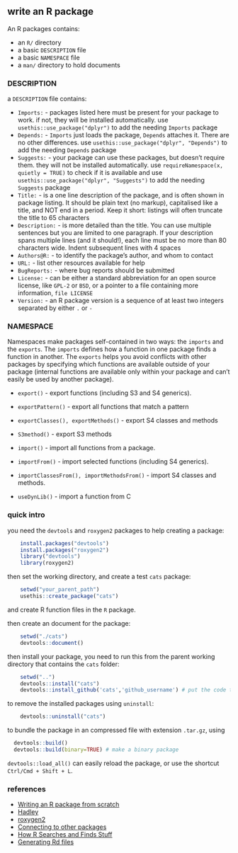 ## write an R package

An R packages contains:

* an `R/` directory
* a basic `DESCRIPTION` file
* a basic `NAMESPACE` file
* a `man/` directory to hold documents

### DESCRIPTION

a `DESCRIPTION` file contains:

* `Imports:` - packages listed here must be present for your package to work. if not, they will be installed automatically. use `usethis::use_package("dplyr")` to add the needing `Imports` package
* `Depends:` - `Imports` just loads the package, `Depends` attaches it. There are no other differences. use `usethis::use_package("dplyr", "Depends")` to add the needing `Depends` package
* `Suggests:` - your package can use these packages, but doesn’t require them. they will not be installed automatically. use `requireNamespace(x, quietly = TRUE)` to check if it is available and  use `usethis::use_package("dplyr", "Suggests")` to add the needing `Suggests` package
* `Title:` - is a one line description of the package, and is often shown in package listing. It should be plain text (no markup), capitalised like a title, and NOT end in a period. Keep it short: listings will often truncate the title to 65 characters
* `Description:` - is more detailed than the title. You can use multiple sentences but you are limited to one paragraph. If your description spans multiple lines (and it should!), each line must be no more than 80 characters wide. Indent subsequent lines with 4 spaces
* `Authors@R:` - to identify the package’s author, and whom to contact
* `URL:` -  list other resources available for help
* `BugReports:` - where bug reports should be submitted
* `License:` - can be either a standard abbreviation for an open source license, like `GPL-2` or `BSD`, or a pointer to a file containing more information, `file LICENSE`
* `Version:` - an R package version is a sequence of at least two integers separated by either `.` or `-`

### NAMESPACE

Namespaces make packages self-contained in two ways: the `imports` and the `exports`. The `imports` defines how a function in one package finds a function in another. The `exports` helps you avoid conflicts with other packages by specifying which functions are available outside of your package (internal functions are available only within your package and can't easily be used by another package). 

* `export()` - export functions (including S3 and S4 generics).
* `exportPattern()` - export all functions that match a pattern
* `exportClasses(), exportMethods()` - export S4 classes and methods
* `S3method()` - export S3 methods

* `import()` - import all functions from a package.
* `importFrom()` - import selected functions (including S4 generics).
* `importClassesFrom(), importMethodsFrom()` - import S4 classes and methods.
* `useDynLib()` - import a function from C

### quick intro

you need the `devtools` and `roxygen2` packages to help creating a package:

```r
    install.packages("devtools")
    install.packages("roxygen2")
    library("devtools")
    library(roxygen2)
```
    
then set the working directory, and create a test `cats` package:

```r
    setwd("your_parent_path")
    usethis::create_package("cats")
```

and create R function files in the `R` package.

then create an document for the package:

```r
    setwd("./cats")
    devtools::document()
```
    
then install your package, you need to run this from the parent working directory that contains the `cats` folder:

```r
    setwd("..")
    devtools::install("cats")
    devtools::install_github('cats','github_username') # put the code to github
```

to remove the installed packages using `uninstall`:

```r
    devtools::uninstall("cats")
```

to bundle the package in an compressed file with extension `.tar.gz`, using

```r
  devtools::build()
  devtools::build(binary=TRUE) # make a binary package
```

`devtools::load_all()` can easily reload the package, or use the shortcut `Ctrl/Cmd + Shift + L`.

### references

* [Writing an R package from scratch](https://hilaryparker.com/2014/04/29/writing-an-r-package-from-scratch/)
* [Hadley](http://r-pkgs.had.co.nz/description.html)
* [roxygen2](https://github.com/klutometis/roxygen#roxygen2)
* [Connecting to other packages](http://kbroman.org/pkg_primer/pages/depends.html)
* [How R Searches and Finds Stuff](http://blog.obeautifulcode.com/R/How-R-Searches-And-Finds-Stuff/)
* [Generating Rd files](https://cran.r-project.org/web/packages/roxygen2/vignettes/rd.html)

